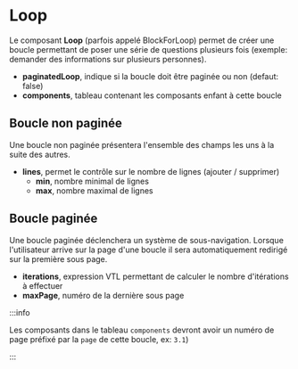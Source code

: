 # Loop

Le composant **Loop** (parfois appelé BlockForLoop) permet de créer une boucle permettant de poser une série de questions plusieurs fois (exemple: demander des informations sur plusieurs personnes).

- **paginatedLoop**, indique si la boucle doit être paginée ou non (defaut: false)
- **components**, tableau contenant les composants enfant à cette boucle

## Boucle non paginée

Une boucle non paginée présentera l'ensemble des champs les uns à la suite des autres.

- **lines**, permet le contrôle sur le nombre de lignes (ajouter / supprimer)
    - **min**, nombre minimal de lignes
    - **max**, nombre maximal de lignes


<FormExample source={source} />

## Boucle paginée

Une boucle paginée déclenchera un système de sous-navigation. Lorsque l'utilisateur arrive sur la page d'une boucle il sera automatiquement redirigé sur la première sous page.

- **iterations**, expression VTL permettant de calculer le nombre d'itérations à effectuer
- **maxPage**, numéro de la dernière sous page

:::info

Les composants dans le tableau `components` devront avoir un numéro de page préfixé par la `page` de cette boucle, ex: `3.1`)

:::


<FormExample source={sourcePaginated} />
